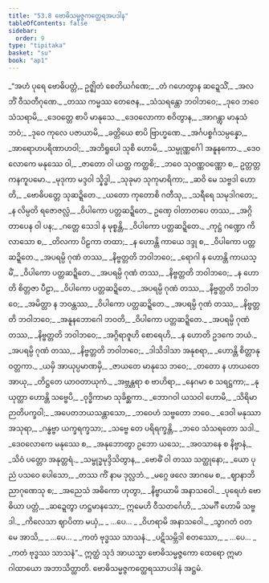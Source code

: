 ```yaml
---
title: "53.8 ဗောဓိသမ္မဇ္ဇကတ္ထေရအပဒါန"
tableOfContents: false
sidebar:
  order: 9
type: "tipitaka"
basket: "su"
book: "ap1"
---
```



<DynamicBreadcrumb />

<Division number="48" book="ap1">

<Paragraph number="6859" type="verses" book="ap1">
_“အဟံ ပုရေ ဗောဓိပတ္တံ,_  
ဥဇ္ဈိတံ စေတိယင်္ဂဏေ;_  
_တံ ဂဟေတွာန ဆဍ္ဍေသိံ,_  
_အလဘိံ ဝီသတီဂုဏေ._  

</Paragraph>

</Division>
<Division number="49" book="ap1">

<Paragraph number="6860" type="verses" book="ap1">
_တဿ ကမ္မဿ တေဇေန,_  
_သံသရန္တော ဘဝါဘဝေ;_  
_ဒုဝေ ဘဝေ သံသရာမိ,_  
_ဒေဝတ္တေ စာပိ မာနုသေ._  

</Paragraph>

</Division>
<Division number="50" book="ap1">

<Paragraph number="6861" type="verses" book="ap1">
_ဒေဝလောကာ စဝိတွာန,_  
_အာဂန္တွာ မာနုသံ ဘဝံ;_  
_ဒုဝေ ကုလေ ပဇာယာမိ,_  
_ခတ္တိယေ စာပိ ဗြာဟ္မဏေ._  

</Paragraph>

</Division>
<Division number="51" book="ap1">

<Paragraph number="6862" type="verses" book="ap1">
_အင်္ဂပစ္စင်္ဂသမ္ပန္နော,_  
_အာရောဟပရိဏာဟဝါ;_  
_အဘိရူပေါ သုစိ ဟောမိ,_  
_သမ္ပုဏ္ဏင်္ဂေါ အနူနကော._  

</Paragraph>

</Division>
<Division number="52" book="ap1">

<Paragraph number="6863" type="verses" book="ap1">
_ဒေဝလောကေ မနုဿေ ဝါ,_  
_ဇာတော ဝါ ယတ္ထ ကတ္ထစိ;_  
_ဘဝေ သုဝဏ္ဏဝဏ္ဏော စ,_  
ဥတ္တတ္တကနကူပမော._  

</Paragraph>

</Division>
<Division number="53" book="ap1">

<Paragraph number="6864" type="verses" book="ap1">
_မုဒုကာ မဒ္ဒဝါ သ္နိဒ္ဓါ,_  
_သုခုမာ သုကုမာရိကာ;_  
_ဆဝိ မေ သဗ္ဗဒါ ဟောတိ,_  
_ဗောဓိပတ္တေ သုဆဍ္ဍိတေ._  

</Paragraph>

</Division>
<Division number="54" book="ap1">

<Paragraph number="6865" type="verses" book="ap1">
_ယတော ကုတောစိ ဂတီသု,_  
_သရီရေ သမုဒါဂတေ;_  
_န လိမ္ပတိ ရဇောဇလ္လံ,_  
_ဝိပါကော ပတ္တဆဍ္ဍိတေ._  

</Paragraph>

</Division>
<Division number="55" book="ap1">

<Paragraph number="6866" type="verses" book="ap1">
ဥဏှေ ဝါတာတပေ တဿ,_  
_အဂ္ဂိတာပေန ဝါ ပန;_  
_ဂတ္တေ သေဒါ န မုစ္စန္တိ,_  
_ဝိပါကော ပတ္တဆဍ္ဍိတေ._  

</Paragraph>

</Division>
<Division number="56" book="ap1">

<Paragraph number="6867" type="verses" book="ap1">
_ကုဋ္ဌံ ဂဏ္ဍော ကိလာသော စ,_  
_တိလကာ ပိဠကာ တထာ;_  
_န ဟောန္တိ ကာယေ ဒဒ္ဒု စ,_  
_ဝိပါကော ပတ္တဆဍ္ဍိတေ._  

</Paragraph>

</Division>
<Division number="57" book="ap1">

<Paragraph number="6868" type="verses" book="ap1">
_အပရမ္ပိ ဂုဏံ တဿ,_  
_နိဗ္ဗတ္တတိ ဘဝါဘဝေ;_  
_ရောဂါ န ဟောန္တိ ကာယသ္မိံ,_  
_ဝိပါကော ပတ္တဆဍ္ဍိတေ._  

</Paragraph>

</Division>
<Division number="58" book="ap1">

<Paragraph number="6869" type="verses" book="ap1">
_အပရမ္ပိ ဂုဏံ တဿ,_  
_နိဗ္ဗတ္တတိ ဘဝါဘဝေ;_  
_န ဟောတိ စိတ္တဇာ ပီဠာ,_  
_ဝိပါကော ပတ္တဆဍ္ဍိတေ._  

</Paragraph>

</Division>
<Division number="59" book="ap1">

<Paragraph number="6870" type="verses" book="ap1">
_အပရမ္ပိ ဂုဏံ တဿ,_  
_နိဗ္ဗတ္တတိ ဘဝါဘဝေ;_  
_အမိတ္တာ န ဘဝန္တဿ,_  
_ဝိပါကော ပတ္တဆဍ္ဍိတေ._  

</Paragraph>

</Division>
<Division number="60" book="ap1">

<Paragraph number="6871" type="verses" book="ap1">
_အပရမ္ပိ ဂုဏံ တဿ,_  
_နိဗ္ဗတ္တတိ ဘဝါဘဝေ;_  
_အနူနဘောဂေါ ဘဝတိ,_  
_ဝိပါကော ပတ္တဆဍ္ဍိတေ._  

</Paragraph>

</Division>
<Division number="61" book="ap1">

<Paragraph number="6872" type="verses" book="ap1">
_အပရမ္ပိ ဂုဏံ တဿ,_  
_နိဗ္ဗတ္တတိ ဘဝါဘဝေ;_  
_အဂ္ဂိရာဇူဟိ စောရေဟိ,_  
_န ဟောတိ ဥဒကေ ဘယံ._  

</Paragraph>

</Division>
<Division number="62" book="ap1">

<Paragraph number="6873" type="verses" book="ap1">
_အပရမ္ပိ ဂုဏံ တဿ,_  
_နိဗ္ဗတ္တတိ ဘဝါဘဝေ;_  
_ဒါသိဒါသာ အနုစရာ,_  
_ဟောန္တိ စိတ္တာနုဝတ္တကာ._  

</Paragraph>

</Division>
<Division number="63" book="ap1">

<Paragraph number="6874" type="verses" book="ap1">
_ယမှိ အာယုပ္ပမာဏမှိ,_  
_ဇာယတေ မာနုသေ ဘဝေ;_  
_တတော န ဟာယတေ အာယု,_  
_တိဋ္ဌတေ ယာဝတာယုကံ._  

</Paragraph>

</Division>
<Division number="64" book="ap1">

<Paragraph number="6875" type="verses" book="ap1">
_အဗ္ဘန္တရာ စ ဗာဟိရာ,_  
_နေဂမာ စ သရဋ္ဌကာ;_  
_နုယုတ္တာ ဟောန္တိ သဗ္ဗေပိ,_  
_ဝုဒ္ဓိကာမာ သုခိစ္ဆကာ._  

</Paragraph>

</Division>
<Division number="65" book="ap1">

<Paragraph number="6876" type="verses" book="ap1">
_ဘောဂဝါ ယသဝါ ဟောမိ,_  
_သိရိမာ ဉာတိပက္ခဝါ;_  
_အပေတဘယသန္တာသော,_  
_ဘဝေဟံ သဗ္ဗတော ဘဝေ._  

</Paragraph>

</Division>
<Division number="66" book="ap1">

<Paragraph number="6877" type="verses" book="ap1">
_ဒေဝါ မနုဿာ အသုရာ,_  
_ဂန္ဓဗ္ဗာ ယက္ခရက္ခသာ;_  
_သဗ္ဗေ တေ ပရိရက္ခန္တိ,_  
_ဘဝေ သံသရတော သဒါ._  

</Paragraph>

</Division>
<Division number="67" book="ap1">

<Paragraph number="6878" type="verses" book="ap1">
_ဒေဝလောကေ မနုဿေ စ,_  
_အနုဘောတွာ ဥဘော ယသေ;_  
_အဝသာနေ စ နိဗ္ဗာနံ,_  
_သိဝံ ပတ္တော အနုတ္တရံ._  

</Paragraph>

</Division>
<Division number="68" book="ap1">

<Paragraph number="6879" type="verses" book="ap1">
_သမ္ဗုဒ္ဓမုဒ္ဒိသိတွာန,_  
_ဗောဓိံ ဝါ တဿ သတ္ထုနော;_  
_ယော ပုညံ ပသဝေ ပေါသော,_  
_တဿ ကိံ နာမ ဒုလ္လဘံ._  

</Paragraph>

</Division>
<Division number="69" book="ap1">

<Paragraph number="6880" type="verses" book="ap1">
_မဂ္ဂေ ဖလေ အာဂမေ စ,_  
_ဈာနာဘိညာဂုဏေသု စ;_  
_အညေသံ အဓိကော ဟုတွာ,_  
_နိဗ္ဗာယာမိ အနာသဝေါ._  

</Paragraph>

</Division>
<Division number="70" book="ap1">

<Paragraph number="6881" type="verses" book="ap1">
_ပုရေဟံ ဗောဓိယာ ပတ္တံ,_  
_ဆဍ္ဍေတွာ ဟဋ္ဌမာနသော;_  
ဣမေဟိ ဝီသတင်္ဂေဟိ,_  
_သမင်္ဂီ ဟောမိ သဗ္ဗဒါ._  

</Paragraph>

</Division>
<Division number="71" book="ap1">

<Paragraph number="6882" type="verses" book="ap1">
_ကိလေသာ ဈာပိတာ မယှံ,_  
_ …ပေ… _  
_ဝိဟရာမိ အနာသဝေါ._  

</Paragraph>

</Division>
<Division number="72" book="ap1">

<Paragraph number="6883" type="verses" book="ap1">
_သွာဂတံ ဝတ မေ အာသိ,_  
_ …ပေ… _  
_ကတံ ဗုဒ္ဓဿ သာသနံ._  

</Paragraph>

</Division>
<Division number="73" book="ap1">

<Paragraph number="6884" type="verses" book="ap1">
_ပဋိသမ္ဘိဒါ စတဿော,_  
_ …ပေ… _  
_ကတံ ဗုဒ္ဓဿ သာသနံ”._  

</Paragraph>

<Paragraph number="6885" book="ap1">
ဣတ္ထံ သုဒံ အာယသ္မာ ဗောဓိသမ္မဇ္ဇကော ထေရော ဣမာ ဂါထာယော အဘာသိတ္ထာတိ.

</Paragraph>
</Division>

<Paragraph number="6886" type="center" book="ap1">
ဗောဓိသမ္မဇ္ဇကတ္ထေရဿာပဒါနံ အဋ္ဌမံ.
</Paragraph>